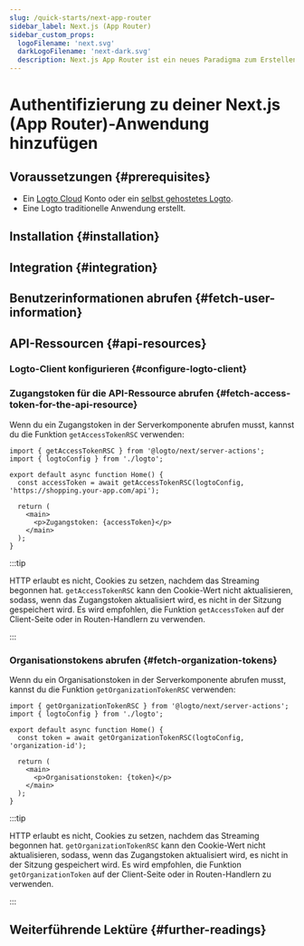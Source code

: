 ```yaml
---
slug: /quick-starts/next-app-router
sidebar_label: Next.js (App Router)
sidebar_custom_props:
  logoFilename: 'next.svg'
  darkLogoFilename: 'next-dark.svg'
  description: Next.js App Router ist ein neues Paradigma zum Erstellen von Anwendungen mit den neuesten Funktionen von React.
---
```




# Authentifizierung zu deiner Next.js (App Router)-Anwendung hinzufügen

<GuideTip />

## Voraussetzungen \{#prerequisites}

- Ein [Logto Cloud](https://cloud.logto.io) Konto oder ein [selbst gehostetes Logto](/introduction/set-up-logto-oss).
- Eine Logto traditionelle Anwendung erstellt.

## Installation \{#installation}

<Installation />

## Integration \{#integration}

<Integration />

## Benutzerinformationen abrufen \{#fetch-user-information}

<GetUserInformation />

## API-Ressourcen \{#api-resources}

<ApiResourcesDescription />

### Logto-Client konfigurieren \{#configure-logto-client}

<ConfigApiResources />

### Zugangstoken für die API-Ressource abrufen \{#fetch-access-token-for-the-api-resource}

<FetchAccessTokenForApiResources />

Wenn du ein Zugangstoken in der Serverkomponente abrufen musst, kannst du die Funktion `getAccessTokenRSC` verwenden:

```tsx title="app/page.tsx"
import { getAccessTokenRSC } from '@logto/next/server-actions';
import { logtoConfig } from './logto';

export default async function Home() {
  const accessToken = await getAccessTokenRSC(logtoConfig, 'https://shopping.your-app.com/api');

  return (
    <main>
      <p>Zugangstoken: {accessToken}</p>
    </main>
  );
}
```

:::tip

HTTP erlaubt es nicht, Cookies zu setzen, nachdem das Streaming begonnen hat. `getAccessTokenRSC` kann den Cookie-Wert nicht aktualisieren, sodass, wenn das Zugangstoken aktualisiert wird, es nicht in der Sitzung gespeichert wird. Es wird empfohlen, die Funktion `getAccessToken` auf der Client-Seite oder in Routen-Handlern zu verwenden.

:::

### Organisationstokens abrufen \{#fetch-organization-tokens}

<FetchOrganizationTokenForUser />

Wenn du ein Organisationstoken in der Serverkomponente abrufen musst, kannst du die Funktion `getOrganizationTokenRSC` verwenden:

```tsx title="app/page.tsx"
import { getOrganizationTokenRSC } from '@logto/next/server-actions';
import { logtoConfig } from './logto';

export default async function Home() {
  const token = await getOrganizationTokenRSC(logtoConfig, 'organization-id');

  return (
    <main>
      <p>Organisationstoken: {token}</p>
    </main>
  );
}
```

:::tip

HTTP erlaubt es nicht, Cookies zu setzen, nachdem das Streaming begonnen hat. `getOrganizationTokenRSC` kann den Cookie-Wert nicht aktualisieren, sodass, wenn das Zugangstoken aktualisiert wird, es nicht in der Sitzung gespeichert wird. Es wird empfohlen, die Funktion `getOrganizationToken` auf der Client-Seite oder in Routen-Handlern zu verwenden.

:::

## Weiterführende Lektüre \{#further-readings}

<FurtherReadings />
